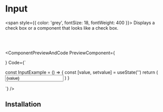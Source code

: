 # Input

<span style={{ color: 'grey', fontSize: 18, fontWeight: 400 }}>
  Displays a check box or a component that looks like a check box.
</span>

<br></br>



<ComponentPreviewAndCode 
PreviewComponent={
    <div className="w-[300px]">
        <InputWrapper />
    </div>
}
Code={`

const InputExample = () => {
    const [value, setvalue] = useState('')
    return (
        <Input type="email" placeholder="j@example.com" value={value} onChange={setvalue}/>
    )
}

`}
/>

## Installation

<CommandBlock command="npx react-nex add Input" />